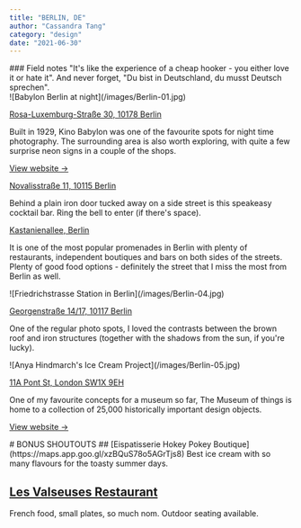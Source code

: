 ```yaml
---
title: "BERLIN, DE"
author: "Cassandra Tang"
category: "design"
date: "2021-06-30"
---
```


<CityInfo
  firstTitle="Weather"
  firstDescription="Baltic winters and roasting summers"
  secondTitle="Weather"
  secondDescription="2018-2021, 3 years"
/>

<ContentContainer>

<Section>
### Field notes
"It's like the experience of a cheap hooker - you either love it or hate it". And never
forget, "Du bist in Deutschland, du musst Deutsch sprechen". 
</Section>

<Section>
<ImageWithText>
![Babylon Berlin at night](/images/Berlin-01.jpg)
 <IconWithText
        icon="heroicons:camera"
        text="Babylon Berlin, Mitte"
        iconSize={16}
        textSize="14px"
        color="#AB8011"
      />

[Rosa-Luxemburg-Straße 30, 10178 Berlin](https://maps.app.goo.gl/35ESPLgRtsJnyeYR6)

</ImageWithText>

Built in 1929, Kino Babylon was one of the favourite spots for night time photography.
The surrounding area is also worth exploring, with quite a few surprise neon signs
in a couple of the shops.

[View website →](https://babylonberlin.eu/)

</Section>

<Section>
<ImageWithText>

 <IconWithText
        icon="heroicons:beaker"
        text="Reingold, Mitte"
        iconSize={16}
        textSize="14px"
        color="#AB8011"
      />

[Novalisstraße 11, 10115 Berlin](https://g.co/kgs/f3RaEVB)

</ImageWithText>

Behind a plain iron door tucked away on a side street is this speakeasy cocktail bar. 
Ring the bell to enter (if there's space).

</Section>

<Section>
<ImageWithText>
 <IconWithText
        icon="heroicons:building-storefront"
        text="Kastanienallee, Prenzlauer Berg"
        iconSize={16}
        textSize="14px"
        color="#AB8011"
      />

[Kastanienallee, Berlin](https://g.co/kgs/gLsVd5h)

</ImageWithText>

It is one of the most popular promenades in Berlin with plenty of restaurants,
independent boutiques and bars on both sides of the streets. Plenty of good
food options - definitely the street that I miss the most from Berlin as well.

</Section>

<Section>
<ImageWithText>
![Friedrichstrasse Station in Berlin](/images/Berlin-04.jpg)
 <IconWithText
        icon="heroicons:camera"
        text="Bahnhof Berlin-Friedrichstraße"
        iconSize={16}
        textSize="14px"
        color="#AB8011"
      />

[Georgenstraße 14/17, 10117 Berlin](https://g.co/kgs/9E3WnQZ)

</ImageWithText>

One of the regular photo spots, I loved the contrasts between the brown roof and 
iron structures (together with the shadows from the sun, if you're lucky).

</Section>

<Section>
<ImageWithText>
![Anya Hindmarch's Ice Cream Project](/images/Berlin-05.jpg)
 <IconWithText
        icon="heroicons:camera"
        text="Museum der Dinge, Kreuzberg"
        iconSize={16}
        textSize="14px"
        color="#AB8011"
      />

[11A Pont St, London SW1X 9EH](https://maps.app.goo.gl/MBvVQwxKQiYpABik8)

</ImageWithText>

One of my favourite concepts for a museum so far, The Museum of things is home to
a collection of 25,000 historically important design objects. 

[View website →](https://museumderdinge.org/)

</Section>

<Section>
<Card>
# BONUS SHOUTOUTS
  ## [Eispatisserie Hokey Pokey Boutique](https://maps.app.goo.gl/xzBQuS78o5AGrTjs8) 
  Best ice cream with so many flavours for the toasty summer days. 

  ## [Les Valseuses Restaurant](https://www.instagram.com/lesvalseusesberlin/?hl=de) 
  French food, small plates, so much nom. Outdoor seating available.
  </Card>
</Section>

</ContentContainer>
